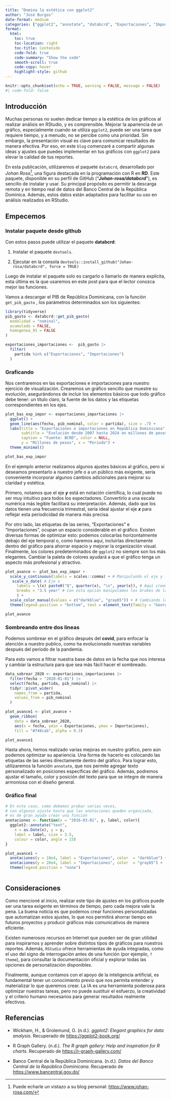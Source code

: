 ```yaml
---
title: "Domina la estética con ggplot2"
author: "José Burgos"
date-format: medium
categories: ["ggplot2", "annotate", "databcrd", "Exportaciones", "Importaciones"]
format:
  html:
    toc: true
    toc-location: right
    toc-title: Contenido
    code-fold: true
    code-summary: "Show the code"
    smooth-scroll: true
    code-copy: hover
    highlight-style: github
---
```


```r
knitr::opts_chunk$set(echo = TRUE, warning = FALSE, message = FALSE)
#| code-fold: false
```

## Introducción

Muchas personas no suelen dedicar tiempo a la estética de los gráficos al realizar análisis en RStudio, y es comprensible. Mejorar la apariencia de un gráfico, especialmente cuando se utiliza `ggplot2`, puede ser una tarea que requiere tiempo, y a menudo, no se percibe como una prioridad. Sin embargo, la presentación visual es clave para comunicar resultados de manera efectiva. Por eso, en este `blog` comenzaré a compartir algunas ideas y ajustes que puedes implementar en tus gráficos con `ggplot2` para elevar la calidad de tus reportes.

En esta publicación, utilizaremos el paquete `databcrd`, desarrollado por *Johan Rosa*[^1], una figura destacada en la programación con R en **RD**. Este paquete, disponible en su perfil de GitHub ("***Johan-rosa/databcrd***"), es sencillo de instalar y usar. Su principal propósito es permitir la descarga remota y en tiempo real de datos del Banco Central de la República Dominica. Además, estos datos están adaptados para facilitar su uso en análisis realizados en RStudio.

[^1]: Puede echarle un vistazo a su blog personal: <https://www.johan-rosa.com/>

## Empecemos

### Instalar paquete desde github

Con estos pasos puede utilizar el paquete **databcrd**:

1.  Instalar el paquete `devtools`.

2.  Ejecutar en la consola `devtools::install_github("Johan-rosa/databcrd", force = TRUE)`

Luego de instalar el paquete solo es cargarlo o llamarlo de manera explicita, esta última es la que usaremos en este post para que el lector conozca mejor las funciones.

Vamos a descargar el PIB de República Dominicana, con la función `get_pib_gasto` , los parámetros determinados son los siguientes:

```r
library(tidyverse)
pib_gasto <- databcrd::get_pib_gasto(
  modalidad = "nominal", 
  acumulado = FALSE, 
  homogenea_91 = FALSE
)

exportaciones_importaciones <-  pib_gasto |> 
  filter(
    partida %in% c("Exportaciones", "Importaciones")
  )
```

### Graficando

Nos centraremos en las exportaciones e importaciones para nuestro ejercicio de visualización. Crearemos un gráfico sencillo que muestre su evolución, asegurándonos de incluir los elementos básicos que todo gráfico debe tener: un título claro, la fuente de los datos y las etiquetas correspondientes en los ejes.

```r
plot_bas_exp_impor <- exportaciones_importaciones |> 
  ggplot() +
  geom_line(aes(fecha, pib_nominal, color = partida), size = .7) +
  labs(title = "Exportaciones e importaciones en República Dominicana",
       subtitle = "Evolución desde 2007 hasta 2024 en millones de pesos (RD$)",
       caption = "Fuente: BCRD", color = NULL,
       y = "Millones de pesos", x = "Periodo") +
  theme_minimal()

plot_bas_exp_impor
```

En el ejemplo anterior realizamos algunos ajustes básicos al gráfico, pero si deseamos presentarlo a nuestro jefe o a un público más exigente, sería conveniente incorporar algunos cambios adicionales para mejorar su claridad y estética.

Primero, notamos que el eje ***y*** está en notación científica, lo cual puede no ser muy intuitivo para todos los espectadores. Convertirlo a una escala numérica más legible facilitará su interpretación. Además, dado que los datos tienen una frecuencia trimestral, sería ideal ajustar el eje ***x*** para reflejar esta periodicidad de manera más precisa.

Por otro lado, las etiquetas de las series, "Exportaciones" e "Importaciones", ocupan un espacio considerable en el gráfico. Existen diversas formas de optimizar esto: podemos colocarlas horizontalmente debajo del eje temporal o, como haremos aquí, incluirlas directamente dentro del gráfico para ahorrar espacio y mejorar la organización visual. Finalmente, los colores predeterminados de `ggplot2` no siempre son los más elegantes. Cambiar la paleta de colores ayudará a que el gráfico tenga un aspecto más profesional y atractivo.

```r
plot_avance <- plot_bas_exp_impor + 
  scale_y_continuous(labels = scales::comma) + # Manipulando el eje y
   scale_x_date( # Eje x
     labels = \(x) paste0("Q", quarter(x), "\n", year(x)), # Aquí creamos una función anónima para darle un flow personalizado
     breaks = "3.5 year" # Con esta opción manipulamos los brakes de las fechas
     ) + 
  scale_color_manual(values = c("darkblue", "gray65")) + # Cambiando los colores
  theme(legend.position = "bottom", text = element_text(family = "Georgia"))

plot_avance
```

### Sombreando entre dos lineas

Podemos sombrear en el gráfico después del **covid**, para enfocar la atención a nuestro publico, como ha evolucionado nuestras variables después del periodo de la pandemia.

Para esto vamos a filtrar nuestra base de datos en la fecha que nos interesa y cambiar la estructura para que sea más fácil hacer el sombreado.

```r

data_sobrear_2020 <- exportaciones_importaciones |> 
  filter(fecha > "2020-01-01") |> 
  select(fecha, partida, pib_nominal) |> 
  tidyr::pivot_wider(
    names_from = partida,
    values_from = pib_nominal
  )
```

```r
plot_avance1 <- plot_avance + 
  geom_ribbon(
    data = data_sobrear_2020,
    aes(x = fecha, ymin = Exportaciones, ymax = Importaciones), 
    fill = "#748cab", alpha = 0.3)

plot_avance1
```

Hasta ahora, hemos realizado varias mejoras en nuestro gráfico, pero aún podemos optimizar su apariencia. Una forma de hacerlo es colocando las etiquetas de las series directamente dentro del gráfico. Para lograr esto, utilizaremos la función `annotate`, que nos permite agregar texto personalizado en posiciones específicas del gráfico. Además, podremos ajustar el tamaño, color y posición del texto para que se integre de manera armoniosa con el diseño general.

### Gráfico final

```r
# En este caso, como debemos probar varias veces, 
# con algunos ajuste hasta que las anotaciones queden organizada,
# es de gran ayuda crear una función
anotaciones <- function(x = "2016-03-01", y, label, color){
  ggplot2::annotate("text", 
    x = as.Date(x), y = y, 
    label = label, size = 3.5, 
    colour = color, angle = 15)
}

plot_avance1 +
  anotaciones(y = 18e4, label = "Exportaciones", color  = "darkblue") +
  anotaciones(y = 28e4, label = "Importaciones", color  = "gray65") +
  theme(legend.position = "none")
  


```

## Consideraciones

Como mencioné al inicio, realizar este tipo de ajustes en los gráficos puede ser una tarea exigente en términos de tiempo, pero cada mejora vale la pena. La buena noticia es que podemos crear funciones personalizadas que automatizan estos ajustes, lo que nos permitirá ahorrar tiempo en futuros proyectos y producir gráficos más comunicativos de manera eficiente.

Existen numerosos recursos en Internet que pueden ser de gran utilidad para inspirarnos y aprender sobre distintos tipos de gráficos para nuestros reportes. Además, `RStudio` ofrece herramientas de ayuda integradas, como el uso del signo de interrogación antes de una función (por ejemplo, `?theme`), para consultar la documentación oficial y explorar todas las opciones de personalización disponibles.

Finalmente, aunque contamos con el apoyo de la inteligencia artificial, es fundamental tener un conocimiento previo que nos permita entender y materializar lo que queremos crear. La IA es una herramienta poderosa para optimizar nuestras tareas, pero no puede sustituir el esfuerzo, la creatividad y el criterio humano necesarios para generar resultados realmente efectivos.

## Referencias

-   Wickham, H., & Grolemund, G. (n.d.). *ggplot2: Elegant graphics for data analysis*. Recuperado de <https://ggplot2-book.org/>

-   R Graph Gallery. (n.d.). *The R graph gallery: Help and inspiration for R charts*. Recuperado de <https://r-graph-gallery.com/>

-   Banco Central de la República Dominicana. (n.d.). *Datos del Banco Central de la República Dominicana*. Recuperado de <https://www.bancentral.gov.do/>
